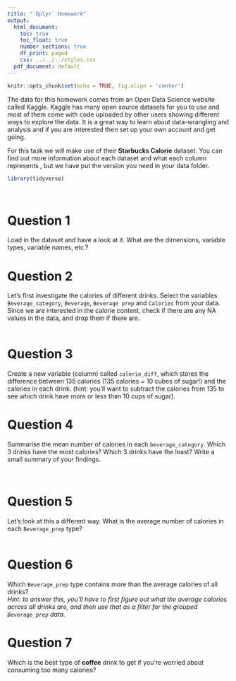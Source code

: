 ```yaml
---
title: "`Dplyr` Homework"
output:
  html_document:
    toc: true
    toc_float: true
    number_sections: true
    df_print: paged
    css: ../../../styles.css
  pdf_document: default
---
```



```r
knitr::opts_chunk$set(echo = TRUE, fig.align = 'center')
```


The data for this homework comes from an Open Data Science website called Kaggle. Kaggle has many open source datasets for you to use and most of them come with code uploaded by other users showing different ways to explore the data. It is a great way to learn about data-wrangling and analysis and if you are interested then set up your own account and get going. 

For this task we will make use of their **Starbucks Calorie** dataset. You can find out more information about each dataset and what each column represents \href{https://www.kaggle.com/starbucks/starbucks-menu}{https://www.kaggle.com/starbucks/starbucks-menu}, but we have put the version you need in your data folder.   


```r
library(tidyverse)
```

<br>

# Question 1

Load in the dataset and have a look at it. What are the dimensions, variable types, variable names, etc.?
<br>

# Question 2

Let's first investigate the calories of different drinks. Select the variables `Beverage_category`, `Beverage`, `Beverage prep` and `Calories` from your data. Since we are interested in the calorie content, check if there are any NA values in the data, and drop them if there are.   
<br>


# Question 3

Create a new variable (column) called `calorie_diff`, which stores the difference between 135 calories (135 calories = 10 cubes of sugar!) and the calories in each drink.
(hint: you'll want to subtract the calories from 135 to see which drink have more or less than 10 cups of sugar). 
<br>


# Question 4

Summarise the mean number of calories in each `beverage_category`. Which 3 drinks have the most calories? Which 3 drinks have the least? Write a small summary of your findings.  

<br>


# Question 5

Let's look at this a different way. What is the average number of calories in each `Beverage_prep` type?    
<br>

# Question 6

Which `Beverage_prep` type contains more than the average calories of all drinks?   
*Hint: to answer this, you'll have to first figure out what the average calories across all drinks are, and then use that as a filter for the grouped `Beverage_prep` data.*


# Question 7

Which is the best type of **coffee** drink to get if you're worried about consuming too many calories? 








